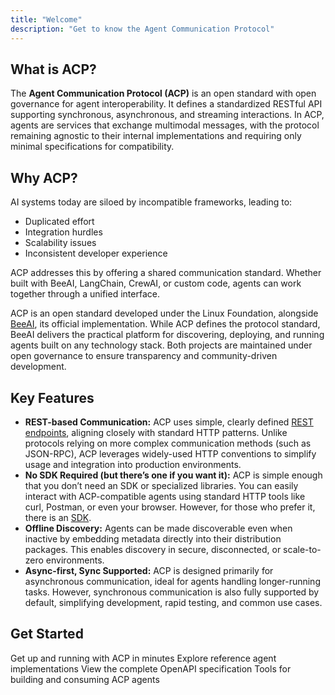 ```yaml
---
title: "Welcome"
description: "Get to know the Agent Communication Protocol"
---
```


## What is ACP?

The **Agent Communication Protocol (ACP)** is an open standard with open governance for agent interoperability. It defines a standardized RESTful API supporting synchronous, asynchronous, and streaming interactions. In ACP, agents are services that exchange multimodal messages, with the protocol remaining agnostic to their internal implementations and requiring only minimal specifications for compatibility.

## Why ACP?

AI systems today are siloed by incompatible frameworks, leading to:
- Duplicated effort
- Integration hurdles
- Scalability issues
- Inconsistent developer experience

ACP addresses this by offering a shared communication standard. Whether built with BeeAI, LangChain, CrewAI, or custom code, agents can work together through a unified interface.

ACP is an open standard developed under the Linux Foundation, alongside [BeeAI](https://docs.beeai.dev), its official implementation. While ACP defines the protocol standard, BeeAI delivers the practical platform for discovering, deploying, and running agents built on any technology stack. Both projects are maintained under open governance to ensure transparency and community-driven development.

## Key Features

- **REST-based Communication:** ACP uses simple, clearly defined [REST endpoints](/spec/agents-list), aligning closely with standard HTTP patterns. Unlike protocols relying on more complex communication methods (such as JSON-RPC), ACP leverages widely-used HTTP conventions to simplify usage and integration into production environments.
- **No SDK Required (but there’s one if you want it):** ACP is simple enough that you don’t need an SDK or specialized libraries. You can easily interact with ACP-compatible agents using standard HTTP tools like curl, Postman, or even your browser. However, for those who prefer it, there is an [SDK](https://github.com/i-am-bee/acp/tree/main/python).
- **Offline Discovery:** Agents can be made discoverable even when inactive by embedding metadata directly into their distribution packages. This enables discovery in secure, disconnected, or scale-to-zero environments.
- **Async-first, Sync Supported:** ACP is designed primarily for asynchronous communication, ideal for agents handling longer-running tasks. However, synchronous communication is also fully supported by default, simplifying development, rapid testing, and common use cases.

## Get Started 

<CardGroup cols={2}>
  <Card title="Quickstart" icon="rocket" href="/introduction/quickstart">
    Get up and running with ACP in minutes
  </Card>
  <Card title="Examples" icon="robot" href="/introduction/examples">
    Explore reference agent implementations
  </Card>
  <Card title="REST API" icon="code" href="/spec/agents-list">
    View the complete OpenAPI specification
  </Card>
  <Card title="Python SDK" icon="python" href="/python-sdk/server">
    Tools for building and consuming ACP agents
  </Card>
</CardGroup>
